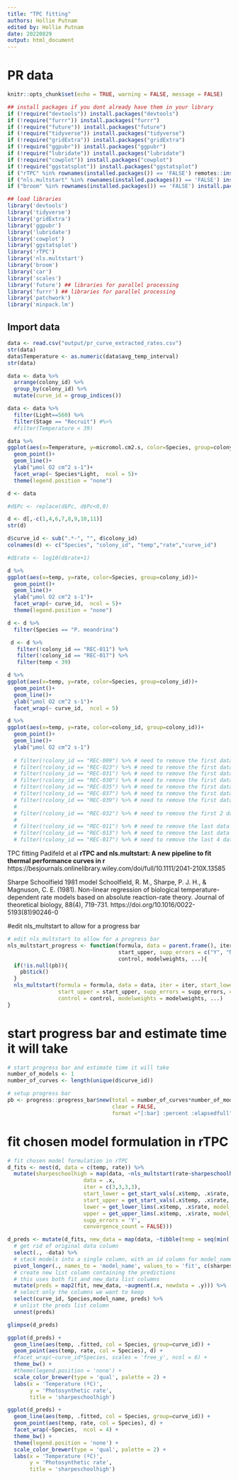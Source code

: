 ```yaml
---
title: "TPC fitting"
authors: Hollie Putnam 
edited by: Hollie Putnam 
date: 20220829
output: html_document
---
```


# PR data 
```r
knitr::opts_chunk$set(echo = TRUE, warning = FALSE, message = FALSE)

## install packages if you dont already have them in your library
if (!require("devtools")) install.packages("devtools")
if (!require("furrr")) install.packages("furrr")
if (!require("future")) install.packages("future")
if (!require("tidyverse")) install.packages("tidyverse")
if (!require("gridExtra")) install.packages("gridExtra")
if (!require("ggpubr")) install.packages("ggpubr")
if (!require("lubridate")) install.packages("lubridate")
if (!require("cowplot")) install.packages("cowplot")
if (!require("ggstatsplot")) install.packages("ggstatsplot")
if ("rTPC" %in% rownames(installed.packages()) == 'FALSE') remotes::install_github("padpadpadpad/rTPC")
if ("nls.multstart" %in% rownames(installed.packages()) == 'FALSE') install.packages('nls.multstart')
if ("broom" %in% rownames(installed.packages()) == 'FALSE') install.packages('broom') 

## load libraries
library('devtools')
library('tidyverse')
library('gridExtra')
library('ggpubr')
library('lubridate')
library('cowplot')
library('ggstatsplot')
library('rTPC')
library('nls.multstart')
library('broom')
library('car')
library('scales')
library('future') ## libraries for parallel processing
library('furrr') ## libraries for parallel processing
library('patchwork')
library('minpack.lm')
```

## Import data
```r
data <- read.csv("output/pr_curve_extracted_rates.csv")
str(data)
data$Temperature <- as.numeric(data$avg_temp_interval)
str(data)

data <- data %>%
  arrange(colony_id) %>%
  group_by(colony_id) %>%
  mutate(curve_id = group_indices())

data <- data %>%
  filter(Light==560) %>%
  filter(Stage == "Recruit") #%>%
  #filter(Temperature < 39)

data %>% 
ggplot(aes(x=Temperature, y=micromol.cm2.s, color=Species, group=colony_id))+ 
  geom_point()+
  geom_line()+
  ylab("µmol O2 cm^2 s-1")+
  facet_wrap(~ Species*Light,  ncol = 5)+
  theme(legend.position = "none")

```

```r
d <- data 

#d$Pc <- replace(d$Pc, d$Pc<0,0)

d <- d[,-c(1,4,6,7,8,9,10,11)]
str(d)

d$curve_id <- sub(".*-", "", d$colony_id)
colnames(d) <- c("Species", "colony_id", "temp","rate","curve_id")

#d$rate <- log10(d$rate+1)

d %>% 
ggplot(aes(x=temp, y=rate, color=Species, group=colony_id))+ 
  geom_point()+
  geom_line()+
  ylab("µmol O2 cm^2 s-1")+
  facet_wrap(~ curve_id,  ncol = 5)+
  theme(legend.position = "none")

d <- d %>%
  filter(Species == "P. meandrina")

 d <- d %>%
   filter(!colony_id == "REC-011") %>% 
   filter(!colony_id == "REC-017") %>%  
   filter(temp < 39)  

d %>% 
ggplot(aes(x=temp, y=rate, color=Species, group=colony_id))+ 
  geom_point()+
  geom_line()+
  ylab("µmol O2 cm^2 s-1")+
  facet_wrap(~ curve_id,  ncol = 5)

d %>% 
ggplot(aes(x=temp, y=rate, color=colony_id, group=colony_id))+ 
  geom_point()+
  geom_line()+
  ylab("µmol O2 cm^2 s-1")
  
  # filter(!colony_id == "REC-009") %>% # need to remove the first data point
  # filter(!colony_id == "REC-023") %>% # need to remove the first data point
  # filter(!colony_id == "REC-031") %>% # need to remove the first data point
  # filter(!colony_id == "REC-030") %>% # need to remove the first data point
  # filter(!colony_id == "REC-035") %>% # need to remove the first data point
  # filter(!colony_id == "REC-037") %>% # need to remove the first data point
  # filter(!colony_id == "REC-039") %>% # need to remove the first data point
  # 
  # filter(!colony_id == "REC-032") %>% # need to remove the first 2 data points
  # 
  # filter(!colony_id == "REC-011") %>% # need to remove the last data point
  # filter(!colony_id == "REC-013") %>% # need to remove the last data point
  # filter(!colony_id == "REC-017") %>% # need to remove the last 4 data points

```


TPC fitting 
Padifeld et al **rTPC and nls.multstart: A new pipeline to fit thermal performance curves in r**  
https://besjournals.onlinelibrary.wiley.com/doi/full/10.1111/2041-210X.13585  

Sharpe Schoolfield 1981 model
Schoolfield, R. M., Sharpe, P. J. H., & Magnuson, C. E. (1981). Non-linear regression of biological temperature-dependent rate models based on absolute reaction-rate theory. Journal of theoretical biology, 88(4), 719-731. https://doi.org/10.1016/0022-5193(81)90246-0

#edit nls_multstart to allow for a progress bar
```r
# edit nls_multstart to allow for a progress bar
nls_multstart_progress <- function(formula, data = parent.frame(), iter, start_lower, 
                                   start_upper, supp_errors = c("Y", "N"), convergence_count = 100, 
                                   control, modelweights, ...){
  if(!is.null(pb)){
    pb$tick()
  }
  nls_multstart(formula = formula, data = data, iter = iter, start_lower = start_lower, 
                start_upper = start_upper, supp_errors = supp_errors, convergence_count = convergence_count, 
                control = control, modelweights = modelweights, ...)
}
```

# start progress bar and estimate time it will take
```r
# start progress bar and estimate time it will take
number_of_models <- 1
number_of_curves <- length(unique(d$curve_id))

# setup progress bar
pb <- progress::progress_bar$new(total = number_of_curves*number_of_models,
                                 clear = FALSE,
                                 format ="[:bar] :percent :elapsedfull")

```

# fit chosen model formulation in rTPC
```r
# fit chosen model formulation in rTPC
d_fits <- nest(d, data = c(temp, rate)) %>%
  mutate(sharpeschoolhigh = map(data, ~nls_multstart(rate~sharpeschoolhigh_1981(temp = temp, r_tref,e,eh,th, tref = 28),
                        data = .x,
                        iter = c(3,3,3,3),
                        start_lower = get_start_vals(.x$temp, .x$rate, model_name = 'sharpeschoolhigh_1981') - 1,
                        start_upper = get_start_vals(.x$temp, .x$rate, model_name = 'sharpeschoolhigh_1981') + 1,
                        lower = get_lower_lims(.x$temp, .x$rate, model_name = 'sharpeschoolhigh_1981'),
                        upper = get_upper_lims(.x$temp, .x$rate, model_name = 'sharpeschoolhigh_1981'),
                        supp_errors = 'Y',
                        convergence_count = FALSE)))

```


```r
d_preds <- mutate(d_fits, new_data = map(data, ~tibble(temp = seq(min(.x$temp), max(.x$temp), length.out = 100)))) %>%
  # get rid of original data column
  select(., -data) %>%
  # stack models into a single column, with an id column for model_name
  pivot_longer(., names_to = 'model_name', values_to = 'fit', c(sharpeschoolhigh)) %>%
  # create new list column containing the predictions
  # this uses both fit and new_data list columns
  mutate(preds = map2(fit, new_data, ~augment(.x, newdata = .y))) %>%
  # select only the columns we want to keep
  select(curve_id, Species,model_name, preds) %>%
  # unlist the preds list column
  unnest(preds)

glimpse(d_preds)
```

```r
ggplot(d_preds) +
  geom_line(aes(temp, .fitted, col = Species, group=curve_id)) +
  geom_point(aes(temp, rate, col = Species), d) +
  #facet_wrap(~curve_id*Species, scales = 'free_y', ncol = 6) +
  theme_bw() +
  #theme(legend.position = 'none') +
  scale_color_brewer(type = 'qual', palette = 2) +
  labs(x = 'Temperature (ºC)',
       y = 'Photosynthetic rate',
       title = 'sharpeschoolhigh')

ggplot(d_preds) +
  geom_line(aes(temp, .fitted, col = Species, group=curve_id)) +
  geom_point(aes(temp, rate, col = Species), d) +
  facet_wrap(~Species,  ncol = 4) +
  theme_bw() +
  theme(legend.position = 'none') +
  scale_color_brewer(type = 'qual', palette = 2) +
  labs(x = 'Temperature (ºC)',
       y = 'Photosynthetic rate',
       title = 'sharpeschoolhigh')

```

<!-- #calculate TPC metrics by species -->
<!-- ```{r} -->
<!-- d_params <- pivot_longer(d_fits, names_to = 'model_name', values_to = 'fit', c(sharpeschoolhigh)) %>% -->
<!--   mutate(params = map(fit, calc_params)) %>% -->
<!--   select(curve_id, Species, model_name, params) %>% -->
<!--   unnest(params) -->

<!-- glimpse(d_params) -->

<!-- ``` -->


<!-- ```{r} -->
<!-- d_fits <- mutate(d_fits, bootstrap = list(rep(NA, n()))) -->

<!-- # run for loop to bootstrap each refitted model -->
<!-- for(i in 1:nrow(d_fits)){ -->
<!--   temp_data <- d_fits$data[[i]] -->
<!--   temp_fit <- minpack.lm::nlsLM(rate~sharpeschoolhigh_1981(temp = temp, r_tref,e,eh,th, tref = 28), -->
<!--                         data = temp_data, -->
<!--                         start = coef(d_fits$sharpeschoolhigh[[i]]), -->
<!--                         lower = get_lower_lims(temp_data$temp, temp_data$rate, model_name = 'sharpeschoolhigh_1981')-1, -->
<!--                         upper = get_upper_lims(temp_data$temp, temp_data$rate, model_name = 'sharpeschoolhigh_1981')+1) -->
<!--   boot <- Boot(temp_fit, method = 'residual') -->
<!--   d_fits$bootstrap[[i]] <- boot -->
<!--   rm(list = c('temp_fit', 'temp_data', 'boot')) -->
<!-- } -->

<!-- ``` -->


<!-- ```{r} -->
<!-- # get the raw values of each bootstrap -->
<!-- d_fits <- mutate(d_fits, output_boot = map(bootstrap, function(x) x$t)) -->

<!-- # calculate predictions with a gnarly written function -->
<!-- d_fits <- mutate(d_fits, preds = map2(output_boot, data, function(x, y){ -->
<!--   temp <- as.data.frame(x) %>% -->
<!--     drop_na() %>% -->
<!--     mutate(iter = 1:n()) %>% -->
<!--     group_by_all() %>% -->
<!--     do(data.frame(temp = seq(min(y$temp), max(y$temp), length.out = 100))) %>% -->
<!--     ungroup() %>% -->
<!--     mutate(pred = sharpeschoolhigh_1981(temp, r_tref,e,eh,th, tref=28)) -->
<!--   return(temp) -->
<!-- })) -->

<!-- # select, unnest and calculate 95% CIs of predictions -->
<!-- boot_conf_preds <- select(d_fits, curve_id, preds) %>% -->
<!--   unnest(preds) %>% -->
<!--   group_by(curve_id, temp) %>% -->
<!--   summarise(conf_lower = quantile(pred, 0.025), -->
<!--             conf_upper = quantile(pred, 0.975), -->
<!--             .groups = 'drop') -->

<!-- ggplot() + -->
<!--   geom_line(aes(temp, .fitted), d_preds, col = 'blue') + -->
<!--   geom_ribbon(aes(temp, ymin = conf_lower, ymax = conf_upper), boot_conf_preds, fill = 'blue', alpha = 0.3) + -->
<!--   geom_point(aes(temp, rate), d, size = 2) + -->
<!--   theme_bw(base_size = 12) + -->
<!--   labs(x = 'Temperature (ºC)', -->
<!--        y = 'Rate') + -->
<!--   facet_wrap(~curve_id, ncol=2) -->
<!-- ``` -->

<!-- ```{r} -->
<!-- # get tidied parameters using broom::tidy -->
<!-- # get confidence intervals of parameters -->
<!-- d_fits <- mutate(d_fits, params = map(nls_fit, broom::tidy), -->
<!--                  cis = map(bootstrap, function(x){ -->
<!--                    temp <- confint(x, method = 'bca') %>% -->
<!--                      as.data.frame() %>% -->
<!--                      rename(conf_lower = 1, conf_upper = 2) %>% -->
<!--                      rownames_to_column(., var = 'term') -->
<!--                    return(temp) -->
<!--                    })) -->

<!-- # join parameter and confidence intervals in the same dataset  -->
<!-- left_join(select(d_fits, curve_id, growth_temp, flux, params) %>% unnest(params), -->
<!--           select(d_fits, curve_id, growth_temp, flux, cis) %>% unnest(cis)) %>% -->
<!--   ggplot(., aes(curve_id, estimate)) + -->
<!--   geom_point(size = 4) + -->
<!--   geom_linerange(aes(ymin = conf_lower, ymax = conf_upper)) + -->
<!--   theme_bw() + -->
<!--   facet_wrap(~term, scales = 'free') -->
<!-- #> Joining with `by = join_by(curve_id, growth_temp, flux, term)` -->
<!-- ``` -->
